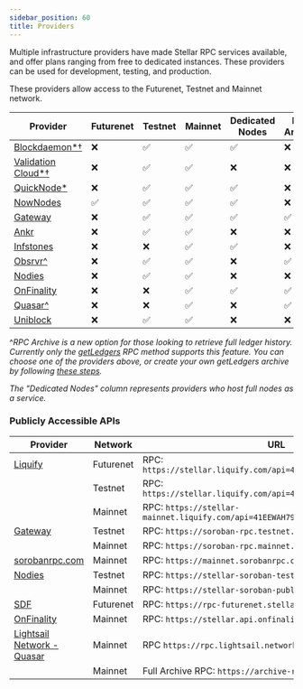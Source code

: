 ```yaml
---
sidebar_position: 60
title: Providers
---
```


Multiple infrastructure providers have made Stellar RPC services available, and offer plans ranging from free to dedicated instances. These providers can be used for development, testing, and production.

These providers allow access to the Futurenet, Testnet and Mainnet network.

| Provider | Futurenet | Testnet | Mainnet | Dedicated Nodes | RPC Archive |
| --- | --- | --- | --- | --- | --- |
| [Blockdaemon\*†](https://www.blockdaemon.com/apply/soroban) | ❌ | ✅ | ✅ | ✅ | ❌ |
| [Validation Cloud\*†](https://app.validationcloud.io/) | ❌ | ✅ | ✅ | ❌ | ❌ |
| [QuickNode\*](https://www.quicknode.com/docs/stellar) | ❌ | ✅ | ✅ | ✅ | ❌ |
| [NowNodes](https://nownodes.io/nodes/stellar-xlm) | ✅ | ✅ | ✅ | ✅ | ❌ |
| [Gateway](https://gateway.fm/public-rpc/) | ❌ | ✅ | ✅ | ✅ | ✅ |
| [Ankr](https://www.ankr.com/rpc/advanced-api/) | ❌ | ✅ | ✅ | ❌ | ❌ |
| [Infstones](https://infstones.com/) | ❌ | ❌ | ✅ | ✅ | ❌ |
| [Obsrvr^](https://www.withObsrvr.com/) | ❌ | ✅ | ✅ | ❌ | ✅ |
| [Nodies](https://nodies.org) | ❌ | ✅ | ✅ | ❌ | ❌ |
| [OnFinality](https://onfinality.io/networks/stellar) | ❌ | ❌ | ✅ | ✅ | ✅ |
| [Quasar^](https://quasar.lightsail.network/) | ❌ | ❌ | ✅ | ❌ | ✅ |
| [Uniblock](https://www.uniblock.dev/)| ❌ | ✅ | ✅ | ❌ | ❌ |

\^_RPC Archive is a new option for those looking to retrieve full ledger history. Currently only the [getLedgers](https://developers.stellar.org/docs/data/apis/rpc/api-reference/methods/getLedgers) RPC method supports this feature. You can choose one of the providers above, or create your own getLedgers archive by following [these steps](https://developers.stellar.org/docs/data/apis/rpc/admin-guide/data-lake-integration)._

_The "Dedicated Nodes" column represents providers who host full nodes as a service._

### Publicly Accessible APIs

| Provider | Network | URL |
| --- | --- | --- |
| [Liquify](https://www.liquify.io/) | Futurenet | RPC: `https://stellar.liquify.com/api=41EEWAH79Y5OCGI7/futurenet` |
|  | Testnet | RPC: `https://stellar.liquify.com/api=41EEWAH79Y5OCGI7/testnet` |
|  | Mainnet | RPC: `https://stellar-mainnet.liquify.com/api=41EEWAH79Y5OCGI7/mainnet` |
| [Gateway](https://gateway.fm/) | Testnet | RPC: `https://soroban-rpc.testnet.stellar.gateway.fm` |
|  | Mainnet | RPC: `https://soroban-rpc.mainnet.stellar.gateway.fm` |
| [sorobanrpc.com](https://sorobanrpc.com/) | Mainnet | RPC: `https://mainnet.sorobanrpc.com` |
| [Nodies](https://nodies.org) | Testnet | RPC: `https://stellar-soroban-testnet-public.nodies.app` |
|  | Mainnet | RPC: `https://stellar-soroban-public.nodies.app` |
| [SDF](http://www.stellar.org) | Futurenet | RPC: `https://rpc-futurenet.stellar.org` |
| [OnFinality](https://onfinality.io/networks/stellar) | Mainnet | RPC: `https://stellar.api.onfinality.io/public` |
| [Lightsail Network - Quasar](https://quasar.lightsail.network/) | Mainnet | RPC `https://rpc.lightsail.network/` |
|  | Mainnet | Full Archive RPC: `https://archive-rpc.lightsail.network/` |
